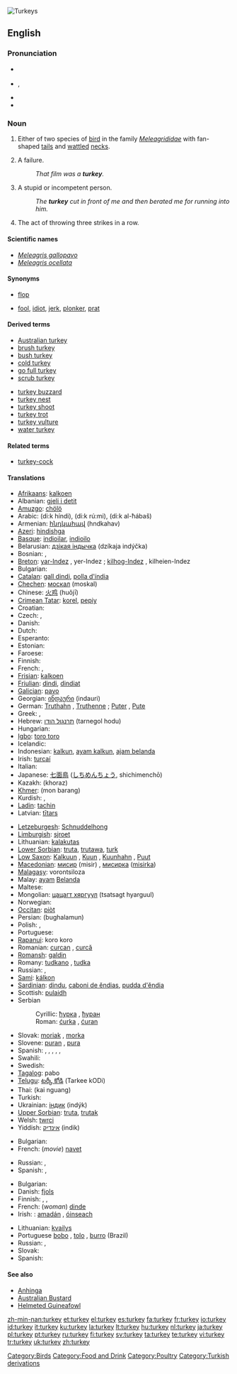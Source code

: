 [[Image:Turkeys_1.jpg|thumb|Turkeys]]
{{see|Turkey}}
==English==
{{wikipedia|Turkey (bird)}}

===Pronunciation===
* {{a|RP}} {{IPA|/ˈtɜː.kɪ/}}
* {{a|US}} {{enPR|tûr'kē}}, {{IPA|/ˈtɝː.kɪ/}}
* {{audio|en-us-turkey.ogg|Audio (US)}}
* {{rhymes|ɜː(r)ki}}

===Noun===
{{en-noun}}

# Either of two species of [[bird]] in the family ''[[Meleagrididae]]'' with fan-shaped [[tail]]s and [[wattle]]d [[neck]]s.
# {{colloquial}} A failure.
#: ''That film was a '''turkey'''.''
# {{context|slang|usually|derogatory}} A stupid or incompetent person.
#: ''The '''turkey''' cut in front of me and then berated me for running into him.''
# {{context|bowling}} The act of throwing three strikes in a row.

====Scientific names====
* ''[[Meleagris gallopavo]]''
* ''[[Meleagris ocellata]]''

====Synonyms====
* {{sense|failure}} [[flop]]
* {{sense|stupid person}} [[fool]], [[idiot]], {{qualifier|US}} [[jerk]], {{qualifier|UK}} [[plonker]], {{qualifier|UK}} [[prat]]

====Derived terms====
{{top2}}
* [[Australian turkey]]
* [[brush turkey]]
* [[bush turkey]]
* [[cold turkey]]
* [[go full turkey]]
* [[scrub turkey]]
{{mid2}}
* [[turkey buzzard]]
* [[turkey nest]]
* [[turkey shoot]]
* [[turkey trot]]
* [[turkey vulture]]
* [[water turkey]]
{{bottom2}}

====Related terms====
* [[turkey-cock]]

====Translations====

{{trans-top|bird}}
* [[Afrikaans]]: [[kalkoen]]
* Albanian: [[gjeli i detit]]
* [[Amuzgo]]: [[chölö]]
* Arabic: {{ARchar|[[ديك هندي]]}} (di:k híndi), {{ARchar|[[ديك رومي]]}} (di:k rú:mi), {{ARchar|[[ديك الحبش]]}} (di:k al-ħábaš)
* Armenian: [[հնդկահավ]] (hndkahav)
* [[Azeri]]: [[hindishga]]
* [[Basque]]: [[indioilar]], [[indioilo]]
* Belarusian: [[дзікая індычка]] (dzíkaja indýčka)
* Bosnian: {{t-|bs|ćurka|f}}, {{t-|bs|ćuran|m}}
* [[Breton]]: [[yar-Indez]] {{f}}, yer-Indez {{p}}; [[kilhog-Indez]] {{m}}, kilheien-Indez {{p}}
* Bulgarian: {{t+|bg|пуйка|f|tr=pujka|sc=Cyrl}}
* [[Catalan]]: [[gall dindi]], [[polla d'índia]]
* [[Chechen]]: [[москал]] (moskal)
* Chinese: [[火鸡]] (huǒjī)
* [[Crimean Tatar]]: [[korel]], [[pepiy]]
* Croatian: {{t-|hr|puran}}
* Czech: {{t-|cs|krocan|m}}, {{t-|cs|krůta|f}}
* Danish: {{t-|da|kalkun}}
* Dutch: {{t-|nl|kalkoen|f}}
* Esperanto: {{t-|eo|meleagro|xs=Esperanto}}
* Estonian: {{t-|et|kalkun}}
* Faroese: {{t-|fo|kalkun|xs=Faroese}}
* Finnish: {{t+|fi|kalkkuna}}
* French: {{t+|fr|dinde|f}}, {{t+|fr|dindon|m}}
* [[Frisian]]: [[kalkoen]]
* [[Friulian]]: [[dindi]], [[dindiat]]
* [[Galician]]: [[pavo]]
* Georgian: [[ინდაური]] (indauri)
* German: [[Truthahn]] {{m}}, [[Truthenne]] {{f}}; [[Puter]] {{m}}, [[Pute#German|Pute]] {{f}}
* Greek: {{t-|el|γαλοπούλα|f|tr=galopoúla|sc=Grek}}, {{t-|el|διάνος|m|tr=ðiános|sc=Grek}}
* Hebrew: [[תרנגול הודו]] (tarnegol hodu)
* Hungarian: {{t-|hu|pulyka}}
* [[Igbo]]: [[toro toro]]
* Icelandic: {{t-|is|kalkúnn}}
* Indonesian: [[kalkun]], [[ayam kalkun]], [[ajam belanda]]
* Irish: [[turcaí]]
* Italian: {{t+|it|tacchino|m}}
* Japanese: [[七面鳥]] ([[しちめんちょう]], shichimenchō)
* Kazakh: (khoraz)
* [[Khmer]]: (mon barang)
* Kurdish: {{KUchar|[[بووقه‌له‌موون]]}}, {{KUchar|[[قه‌ل]]}}
* [[Ladin]]: [[tachin]]
* Latvian: [[tītars]]
{{trans-mid}}
* [[Letzeburgesh]]: [[Schnuddelhong]]
* [[Limburgish]]: [[sjroet]]
* Lithuanian: [[kalakutas]]
* [[Lower Sorbian]]: [[truta]], [[trutawa]], [[turk#Lower_Sorbian|turk]]
* [[Low Saxon]]: [[Kalkuun]] {{m}}, [[Kuun]] {{m}}, [[Kuunhahn]] {{m}}, [[Puut]] {{f}}
* [[Macedonian]]: [[мисир]] (misir) {{m}}, [[мисирка]] ([[misirka]]) {{f}}
* [[Malagasy]]: vorontsiloza
* Malay: [[ayam]] [[Belanda]]
* Maltese: {{t-|mt|dundjan|xs=Maltese}}
* Mongolian: [[цацагт хяргуул]] (tsatsagt hyarguul)
* Norwegian: {{t-|no|kalkun|m}}
* [[Occitan]]: [[piòt]]
* Persian: {{FAchar|[[بوقلمون]]}} (bughalamun)
* Polish: {{t-|pl|indyk|m}}, {{t-|pl|indyczka|f}}
* Portuguese: {{t+|pt|peru|m}}
* [[Rapanui]]: koro koro
* Romanian: [[curcan]] {{m}}, [[curcă]] {{f}}<!--this belongs under the Romanian entry: [[curcani]] ''m pl'', [[curci]] ''f pl''-->
* [[Romansh]]: [[galdin]]
* Romany: [[tudkano]] {{m}}, [[tudka]] {{f}}
* Russian: {{t-|ru|индюк|m|tr=indjúk|sc=Cyrl}}, {{t-|ru|индейка|f|tr=indéjka|sc=Cyrl}}
* [[Sami]]: [[kálkon]]
* [[Sardinian]]: [[dindu]], [[caboni de ěndias]], [[pudda d'ěndia]]
* Scottish: [[pulaidh]]
* Serbian
*: Cyrillic: [[ћурка]] {{f}}, [[ћуран]] {{m}}
*: Roman: [[ćurka]] {{f}}, [[ćuran]] {{m}}
* Slovak: [[moriak]] {{m}}, [[morka]] {{f}}
* Slovene: [[puran]] {{m}}, [[pura#Slovenian|pura]] {{f}}
* Spanish: {{t+|es|pavo|m}}, {{t-|es|chompipe|m}} {{qualifier|Costa Rica|El Salvador|Guatemala|Honduras|Nicaragua}} , {{t-|es|guajolote|m}} {{qualifier|Mexican standard usage}}, {{t-|es|guanajo|m}} {{italbrac|Cuba}}, {{t-|es|pisco|m}} {{qualifier|Colombia|Southwestern Venezuelan Andes}}, {{t-|es|totol|m}} {{qualifier|Southeastern Mexico}}
* Swahili: {{t-|sw|bata mzinga|xs=Swahili}}
* Swedish: {{t+|sv|kalkon}}
* [[Tagalog]]: pabo
* [[Telugu]]: [[టర్కీ కోడి]] (Tarkee kODi)
* Thai: {{THchar|[[ไก่งวง]]}} (kai nguang)
* Turkish: {{t+|tr|hindi}}
* Ukrainian: [[індик]] (indýk) {{m}}
* [[Upper Sorbian]]: [[truta]], [[trutak]]
* Welsh: [[twrci]]
* Yiddish: [[אינדיק]] (indik)
{{trans-bottom}}

{{trans-top|failure}}
* Bulgarian: {{t-|bg|провал|m|tr=proval|sc=Cyrl}}
* French: (''movie'') [[navet]] {{m}}
{{trans-mid}}
* Russian: {{t-|ru|провал|m|tr=provál|sc=Cyrl}}, {{t-|ru|фиаско|n|tr=fiásko|sc=Cyrl}}
* Spanish: {{t+|es|fracaso|m}}, {{t+|es|fiasco|m}}
{{trans-bottom}}

{{trans-top|stupid person}}
* Bulgarian: {{t+|bg|глупак|m|tr=glupák|sc=Cyrl}}
* Danish: [[fjols]] {{n}}
* Finnish: {{t+|fi|typerys}}, {{t-|fi|hölmö}}, {{t+|fi|idiootti}}
* French: (''woman'') [[dinde]] {{f}}
* Irish: : [[amadán]] {{m}}, [[óinseach]] {{f}}
{{trans-mid}}
* Lithuanian: [[kvailys]] {{m}}
* Portuguese [[bobo]] {{m}}, [[tolo]] {{m}}, [[burro]] (Brazil)
* Russian: {{t-|ru|глупец|m|tr=glupéts|sc=Cyrl}}, {{t+|ru|дурак|m|tr=durák|sc=Cyrl}}
* Slovak: {{t-|sk|blázon|m}}
* Spanish: {{t+|es|pendejo|m}}
{{trans-bottom}}

====See also====
* [[Anhinga]]
* [[Australian Bustard]]
* [[Helmeted Guineafowl]]

[[Category:Birds]]
[[Category:Food and Drink]]
[[Category:Poultry]]
[[Category:Turkish derivations]]

[[zh-min-nan:turkey]]
[[et:turkey]]
[[el:turkey]]
[[es:turkey]]
[[fa:turkey]]
[[fr:turkey]]
[[io:turkey]]
[[id:turkey]]
[[it:turkey]]
[[ku:turkey]]
[[la:turkey]]
[[lt:turkey]]
[[hu:turkey]]
[[nl:turkey]]
[[ja:turkey]]
[[pl:turkey]]
[[pt:turkey]]
[[ru:turkey]]
[[fi:turkey]]
[[sv:turkey]]
[[ta:turkey]]
[[te:turkey]]
[[vi:turkey]]
[[tr:turkey]]
[[uk:turkey]]
[[zh:turkey]]